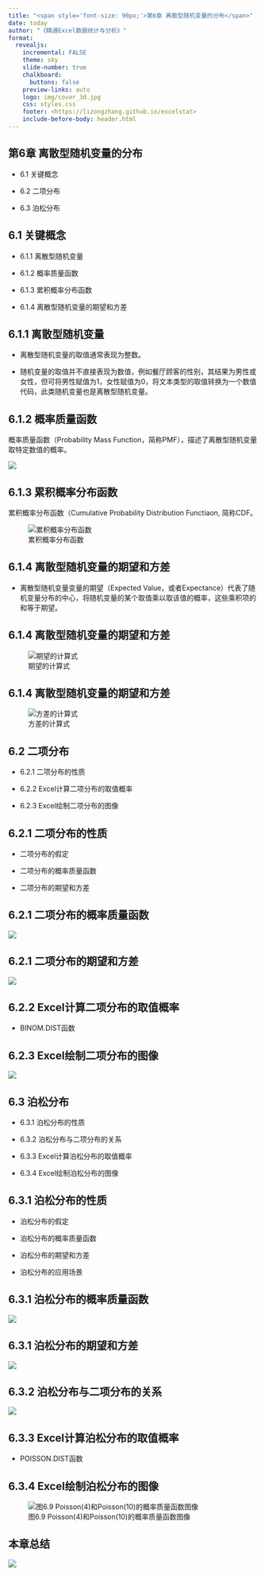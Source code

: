 ```yaml
---
title: "<span style='font-size: 90px;'>第6章 离散型随机变量的分布</span>"
date: today
author: "《精通Excel数据统计与分析》"
format: 
  revealjs:
    incremental: FALSE
    theme: sky
    slide-number: true
    chalkboard: 
      buttons: false
    preview-links: auto
    logo: img/cover_3d.jpg
    css: styles.css
    footer: <https://lizongzhang.github.io/excelstat>
    include-before-body: header.html
---
```


## 第6章 离散型随机变量的分布
::: incremental

-   6.1 关键概念

-   6.2 二项分布

-   6.3 泊松分布

:::


## 6.1 关键概念
::: incremental
-   6.1.1 离散型随机变量

-   6.1.2 概率质量函数	

-   6.1.3 累积概率分布函数	

-   6.1.4 离散型随机变量的期望和方差
:::

## 6.1.1 离散型随机变量

-   离散型随机变量的取值通常表现为整数。

-   随机变量的取值并不直接表现为数值，例如餐厅顾客的性别，其结果为男性或女性，但可将男性赋值为1，女性赋值为0，将文本类型的取值转换为一个数值代码，此类随机变量也是离散型随机变量。

## 6.1.2 概率质量函数	

概率质量函数（Probability Mass Function，简称PMF），描述了离散型随机变量取特定数值的概率。

![](img/eq6.1.png)


## 6.1.3 累积概率分布函数	

累积概率分布函数（Cumulative Probability Distribution Functiaon, 简称CDF。


![累积概率分布函数](img/eq6.3.png)


## 6.1.4 离散型随机变量的期望和方差

-   离散型随机变量变量的期望（Expected Value，或者Expectance）代表了随机变量分布的中心，将随机变量的某个取值乘以取该值的概率，这些乘积项的和等于期望。

## 6.1.4 离散型随机变量的期望和方差
![期望的计算式](img/eq6.4.png)

## 6.1.4 离散型随机变量的期望和方差

![方差的计算式](img/eq6.5.png)



## 6.2 二项分布
::: incremental
	
-   6.2.1 二项分布的性质

-   6.2.2 Excel计算二项分布的取值概率	

-   6.2.3 Excel绘制二项分布的图像	
:::

## 6.2.1 二项分布的性质

-   二项分布的假定

-   二项分布的概率质量函数

-   二项分布的期望和方差

## 6.2.1 二项分布的概率质量函数
![](img/eq6.7.png)


## 6.2.1 二项分布的期望和方差

![](img/eq6.8.png)

## 6.2.2 Excel计算二项分布的取值概率	
-   BINOM.DIST函数


## 6.2.3 Excel绘制二项分布的图像

![](img/pic6.6.png)


## 6.3 泊松分布
::: incremental
	
-   6.3.1 泊松分布的性质	

-   6.3.2 泊松分布与二项分布的关系	

-   6.3.3 Excel计算泊松分布的取值概率	

-   6.3.4 Excel绘制泊松分布的图像	
:::

## 6.3.1 泊松分布的性质	

-   泊松分布的假定

-   泊松分布的概率质量函数

-   泊松分布的期望和方差

-   泊松分布的应用场景

## 6.3.1 泊松分布的概率质量函数

![](img/eq6.10.png)


## 6.3.1 泊松分布的期望和方差
![](img/eq6.11.png)


## 6.3.2 泊松分布与二项分布的关系	
![](img/eq6.16.png)


## 6.3.3 Excel计算泊松分布的取值概率

-   POISSON.DIST函数

## 6.3.4 Excel绘制泊松分布的图像

![图6.9  Poisson(4)和Poisson(10)的概率质量函数图像](img/pic6.9.png)

## 本章总结 {.scrollable}

![](img/pic6.10.png)
